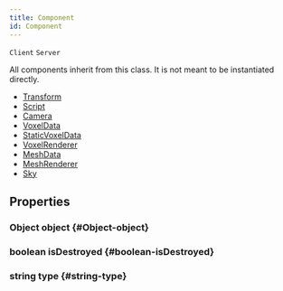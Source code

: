 ```yaml
---
title: Component
id: Component
---
```

`Client`
`Server`

All components inherit from this class. It is not meant to be instantiated directly.
* [Transform](Transform)
* [Script](Script)
* [Camera](Camera)
* [VoxelData](VoxelData)
* [StaticVoxelData](StaticVoxelData)
* [VoxelRenderer](VoxelRenderer)
* [MeshData](MeshRenderer)
* [MeshRenderer](MeshRenderer)
* [Sky](Sky)

## Properties

### Object object {#Object-object}

### boolean isDestroyed {#boolean-isDestroyed}

### string type {#string-type}


